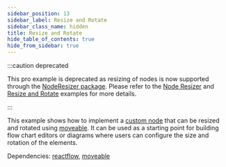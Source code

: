 ```yaml
---
sidebar_position: 13
sidebar_label: Resize and Rotate
sidebar_class_name: hidden
title: Resize and Rotate
hide_table_of_contents: true
hide_from_sidebar: true
---
```



:::caution deprecated

This pro example is deprecated as resizing of nodes is now supported through the [NodeResizer package](/docs/api/nodes/node-resizer). Please refer to the [Node Resizer](/docs/examples/nodes/node-resizer) and [Resize and Rotate](/docs/examples/nodes/resize-rotate) examples for more details.

:::

This example shows how to implement a [custom node](/docs/api/nodes/custom-nodes/) that can be resized and rotated using [moveable](https://daybrush.com/moveable/). It can be used as a starting point for building flow chart editors or diagrams where users can configure the size and rotation of the elements.

Dependencies: [reactflow](https://www.npmjs.com/package/reactflow), [moveable](https://www.npmjs.com/package/moveable)

<ProExampleViewer slug="resize-rotate" />
